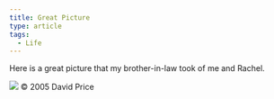 ```yaml
---
title: Great Picture
type: article
tags:
  - Life
---
```


Here is a great picture that my brother-in-law took of me and Rachel.

![](/myblogpics/me-rachel-@hildreths.jpg) © 2005 David Price

